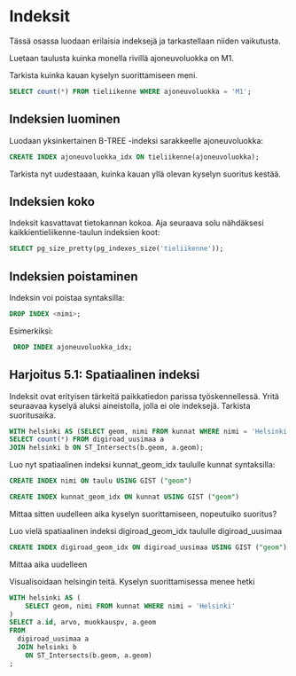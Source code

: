 # Indeksit
Tässä osassa luodaan erilaisia indeksejä ja tarkastellaan niiden vaikutusta.

Luetaan taulusta kuinka monella rivillä ajoneuvoluokka on M1.

Tarkista kuinka kauan kyselyn suorittamiseen meni.

```sql
SELECT count(*) FROM tieliikenne WHERE ajoneuvoluokka = 'M1';
```

## Indeksien luominen
Luodaan yksinkertainen B-TREE -indeksi sarakkeelle ajoneuvoluokka:

```sql
CREATE INDEX ajoneuvoluokka_idx ON tieliikenne(ajoneuvoluokka);
```
Tarkista nyt uudestaaan, kuinka kauan yllä olevan kyselyn suoritus kestää.

## Indeksien koko
Indeksit kasvattavat tietokannan kokoa. Aja seuraava solu nähdäksesi kaikkientieliikenne-taulun indeksien koot:

```sql
SELECT pg_size_pretty(pg_indexes_size('tieliikenne'));
```

## Indeksien poistaminen
Indeksin voi poistaa syntaksilla:
```sql
DROP INDEX <nimi>;
```

Esimerkiksi:
```sql
 DROP INDEX ajoneuvoluokka_idx;
```

## Harjoitus 5.1: Spatiaalinen indeksi
Indeksit ovat erityisen tärkeitä paikkatiedon parissa työskennellessä.
Yritä seuraavaa kyselyä aluksi aineistolla, jolla ei ole indeksejä.
Tarkista suoritusaika.

```sql
WITH helsinki AS (SELECT geom, nimi FROM kunnat WHERE nimi = 'Helsinki') 
SELECT count(*) FROM digiroad_uusimaa a 
JOIN helsinki b ON ST_Intersects(b.geom, a.geom);
```

Luo nyt spatiaalinen indeksi kunnat_geom_idx taululle kunnat syntaksilla:
```sql
CREATE INDEX nimi ON taulu USING GIST ("geom")
```
 
```sql
CREATE INDEX kunnat_geom_idx ON kunnat USING GIST ("geom")
```

Mittaa sitten uudelleen aika kyselyn suorittamiseen, nopeutuiko suoritus?

Luo vielä spatiaalinen indeksi digiroad_geom_idx taululle digiroad_uusimaa

```sql
CREATE INDEX digiroad_geom_idx ON digiroad_uusimaa USING GIST ("geom")
```
Mittaa aika uudelleen

Visualisoidaan helsingin teitä. Kyselyn suorittamisessa menee hetki

```sql
WITH helsinki AS (
    SELECT geom, nimi FROM kunnat WHERE nimi = 'Helsinki'
)
SELECT a.id, arvo, muokkauspv, a.geom
FROM
  digiroad_uusimaa a
  JOIN helsinki b
    ON ST_Intersects(b.geom, a.geom)
;
```
